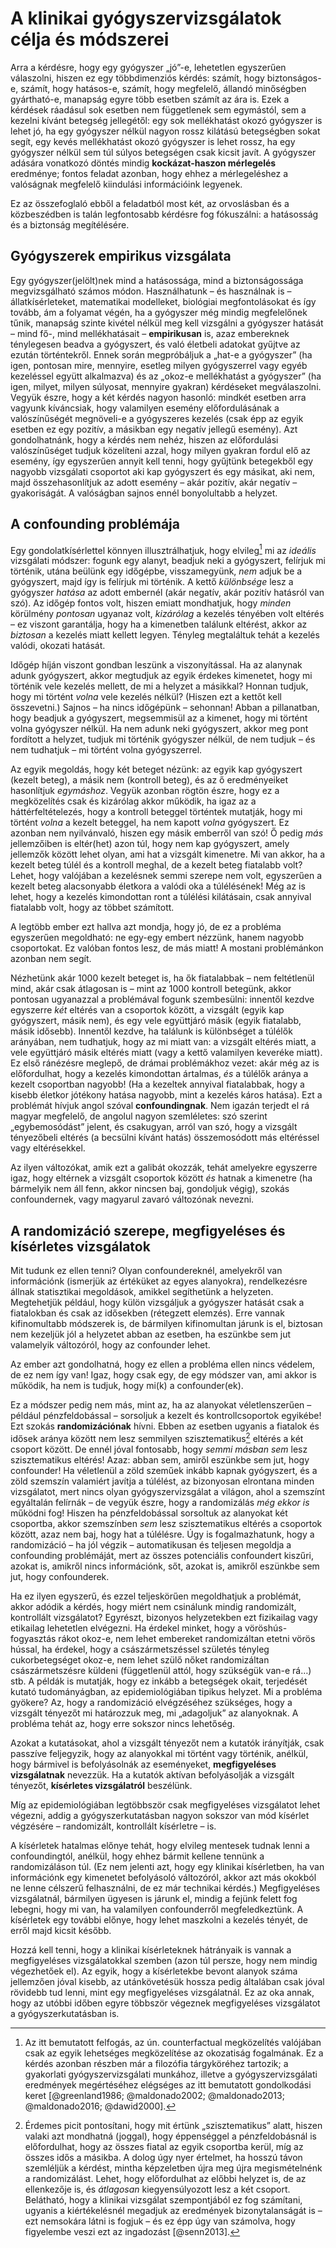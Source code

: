 # A klinikai gyógyszervizsgálatok célja és módszerei
\chaptermark{Célok és módszerek}

Arra a kérdésre, hogy egy gyógyszer „jó”-e, lehetetlen egyszerűen válaszolni, hiszen ez egy többdimenziós kérdés: számít, hogy biztonságos-e, számít, hogy hatásos-e, számít, hogy megfelelő, állandó minőségben gyártható-e, manapság egyre több esetben számít az ára is. Ezek a kérdések ráadásul sok esetben nem függetlenek sem egymástól, sem a kezelni kívánt betegség jellegétől: egy sok mellékhatást okozó gyógyszer is lehet jó, ha egy gyógyszer nélkül nagyon rossz kilátású betegségben sokat segít, egy kevés mellékhatást okozó gyógyszer is lehet rossz, ha egy gyógyszer nélkül sem túl súlyos betegségen csak kicsit javít. A gyógyszer adására vonatkozó döntés mindig **kockázat-haszon mérlegelés** eredménye; fontos feladat azonban, hogy ehhez a mérlegeléshez a valóságnak megfelelő kiindulási információink legyenek.

Ez az összefoglaló ebből a feladatból most két, az orvoslásban és a közbeszédben is talán legfontosabb kérdésre fog fókuszálni: a hatásosság és a biztonság megítélésére.

## Gyógyszerek empirikus vizsgálata

Egy gyógyszer(jelölt)nek mind a hatásossága, mind a biztonságossága megvizsgálható számos módon. Használhatunk -- és használnak is -- állatkísérleteket, matematikai modelleket, biológiai megfontolásokat és így tovább, ám a folyamat végén, ha a gyógyszer még mindig megfelelőnek tűnik, manapság szinte kivétel nélkül meg kell vizsgálni a gyógyszer hatását -- mind fő-, mind mellékhatásait -- **empirikusan** is, azaz embereknek ténylegesen beadva a gyógyszert, és való életbeli adatokat gyűjtve az ezután történtekről. Ennek során megpróbáljuk a „hat-e a gyógyszer” (ha igen, pontosan mire, mennyire, esetleg milyen gyógyszerrel vagy egyéb kezeléssel együtt alkalmazva) és az „okoz-e mellékhatást a gyógyszer” (ha igen, milyet, milyen súlyosat, mennyire gyakran) kérdéseket megválaszolni. Vegyük észre, hogy a két kérdés nagyon hasonló: mindkét esetben arra vagyunk kíváncsiak, hogy valamilyen esemény előfordulásának a valószínűségét megnöveli-e a gyógyszeres kezelés (csak épp az egyik esetben ez egy pozitív, a másikban egy negatív jellegű esemény). Azt gondolhatnánk, hogy a kérdés nem nehéz, hiszen az előfordulási valószínűséget tudjuk közelíteni azzal, hogy milyen gyakran fordul elő az esemény, így egyszerűen annyit kell tenni, hogy gyűjtünk betegekből egy nagyobb vizsgálati csoportot aki kap gyógyszert és egy másikat, aki nem, majd összehasonlítjuk az adott esemény -- akár pozitív, akár negatív -- gyakoriságát. A valóságban sajnos ennél bonyolultabb a helyzet.

## A confounding problémája

Egy gondolatkísérlettel könnyen illusztrálhatjuk, hogy elvileg^[Az itt bemutatott felfogás, az ún. counterfactual megközelítés valójában csak az egyik lehetséges megközelítése az okozatiság fogalmának. Ez a kérdés azonban részben már a filozófia tárgyköréhez tartozik; a gyakorlati gyógyszervizsgálati munkához, illetve a gyógyszervizsgálati eredmények megértéséhez elégséges az itt bemutatott gondolkodási keret [@greenland1986; @maldonado2002; @maldonado2013; @maldonado2016; @dawid2000].] mi az *ideális* vizsgálati módszer: fogunk egy alanyt, beadjuk neki a gyógyszert, felírjuk mi történik, utána beülünk egy időgépbe, visszamegyünk, *nem* adjuk be a gyógyszert, majd így is felírjuk mi történik. A kettő *különbsége* lesz a gyógyszer *hatása* az adott embernél (akár negatív, akár pozitív hatásról van szó). Az időgép fontos volt, hiszen emiatt mondhatjuk, hogy *minden* körülmény *pontosan* ugyanaz volt, *kizárólag* a kezelés tényében volt eltérés -- ez viszont garantálja, hogy ha a kimenetben találunk eltérést, akkor az *biztosan* a kezelés miatt kellett legyen. Tényleg megtaláltuk tehát a kezelés valódi, okozati hatását.

Időgép híján viszont gondban leszünk a viszonyítással. Ha az alanynak adunk gyógyszert, akkor megtudjuk az egyik érdekes kimenetet, hogy mi történik vele kezelés mellett, de mi a helyzet a másikkal? Honnan tudjuk, hogy mi történt *volna* vele kezelés nélkül? (Hiszen ezt a kettőt kell összevetni.) Sajnos -- ha nincs időgépünk -- sehonnan! Abban a pillanatban, hogy beadjuk a gyógyszert, megsemmisül az a kimenet, hogy mi történt volna gyógyszer nélkül. Ha nem adunk neki gyógyszert, akkor meg pont fordított a helyzet, tudjuk mi történik gyógyszer nélkül, de nem tudjuk -- és nem tudhatjuk -- mi történt volna gyógyszerrel.

Az egyik megoldás, hogy két beteget nézünk: az egyik kap gyógyszert (kezelt beteg), a másik nem (kontroll beteg), és az ő eredményeiket hasonlítjuk *egymáshoz*. Vegyük azonban rögtön észre, hogy ez a megközelítés csak és kizárólag akkor működik, ha igaz az a háttérfeltételezés, hogy a kontroll beteggel történtek mutatják, hogy mi történt *volna* a kezelt beteggel, ha nem kapott *volna* gyógyszert. Ez azonban nem nyilvánvaló, hiszen egy másik emberről van szó! Ő pedig *más* jellemzőiben is eltér(het) azon túl, hogy nem kap gyógyszert, amely jellemzők között lehet olyan, ami hat a vizsgált kimenetre. Mi van akkor, ha a kezelt beteg túlél és a kontroll meghal, de a kezelt beteg fiatalabb volt? Lehet, hogy valójában a kezelésnek semmi szerepe nem volt, egyszerűen a kezelt beteg alacsonyabb életkora a valódi oka a túlélésének! Még az is lehet, hogy a kezelés kimondottan ront a túlélési kilátásain, csak annyival fiatalabb volt, hogy az többet számított.

A legtöbb ember ezt hallva azt mondja, hogy jó, de ez a probléma egyszerűen megoldható: ne egy-egy embert nézzünk, hanem nagyobb csoportokat. Ez valóban fontos lesz, de más miatt! A mostani problémánkon azonban nem segít.

Nézhetünk akár 1000 kezelt beteget is, ha ők fiatalabbak -- nem feltétlenül mind, akár csak átlagosan is -- mint az 1000 kontroll betegünk, akkor pontosan ugyanazzal a problémával fogunk szembesülni: innentől kezdve egyszerre *két* eltérés van a csoportok között, a vizsgált (egyik kap gyógyszert, másik nem), és egy vele együttjáró másik (egyik fiatalabb, másik idősebb). Innentől kezdve, ha találunk is különbséget a túlélők arányában, nem tudhatjuk, hogy az mi miatt van: a vizsgált eltérés miatt, a vele együttjáró másik eltérés miatt (vagy a kettő valamilyen keveréke miatt). Ez első ránézésre meglepő, de drámai problémákhoz vezet: akár még az is előfordulhat, hogy a kezelés kimondottan ártalmas, *és* a túlélők aránya a kezelt csoportban nagyobb! (Ha a kezeltek annyival fiatalabbak, hogy a kisebb életkor jótékony hatása nagyobb, mint a kezelés káros hatása). Ezt a problémát hívjuk angol szóval **confoundingnak**. Nem igazán terjedt el rá magyar megfelelő, de angolul nagyon szemléletes: szó szerint „egybemosódást” jelent, és csakugyan, arról van szó, hogy a vizsgált tényezőbeli eltérés (a becsülni kívánt hatás) összemosódott más eltéréssel vagy eltérésekkel.

Az ilyen változókat, amik ezt a galibát okozzák, tehát amelyekre egyszerre igaz, hogy eltérnek a vizsgált csoportok között *és* hatnak a kimenetre (ha bármelyik nem áll fenn, akkor nincsen baj, gondoljuk végig), szokás confoundernek, vagy magyarul zavaró változónak nevezni.

## A randomizáció szerepe, megfigyeléses és kísérletes vizsgálatok
\chaptermark{Megfigyelés és kísérlet}

Mit tudunk ez ellen tenni? Olyan confoundereknél, amelyekről van információnk (ismerjük az értéküket az egyes alanyokra), rendelkezésre állnak statisztikai megoldások, amikkel segíthetünk a helyzeten. Megtehetjük például, hogy külön vizsgáljuk a gyógyszer hatását csak a fiatalokban és csak az idősekben (rétegzett elemzés). Erre vannak kifinomultabb módszerek is, de bármilyen kifinomultan járunk is el, biztosan nem kezeljük jól a helyzetet abban az esetben, ha eszünkbe sem jut valamelyik változóról, hogy az confounder lehet.

Az ember azt gondolhatná, hogy ez ellen a probléma ellen nincs védelem, de ez nem így van! Igaz, hogy csak egy, de egy módszer van, ami akkor is működik, ha nem is tudjuk, hogy mi(k) a confounder(ek).

Ez a módszer pedig nem más, mint az, ha az alanyokat véletlenszerűen -- például pénzfeldobással -- sorsoljuk a kezelt és kontrollcsoportok egyikébe! Ezt szokás **randomizációnak** hívni. Ebben az esetben ugyanis a fiatalok és idősek aránya között nem lesz semmilyen szisztematikus^[Érdemes picit pontosítani, hogy mit értünk „szisztematikus” alatt, hiszen valaki azt mondhatná (joggal), hogy éppenséggel a pénzfeldobásnál is előfordulhat, hogy az összes fiatal az egyik csoportba kerül, míg az összes idős a másikba. A dolog úgy nyer értelmet, ha hosszú távon szemléljük a kérdést, mintha képzeletben újra meg újra megismételnénk a randomizálást. Lehet, hogy előfordulhat az előbbi helyzet is, de az ellenkezője is, és *átlagosan* kiegyensúlyozott lesz a két csoport. Belátható, hogy a klinikai vizsgálat szempontjából ez fog számítani, ugyanis a kiértékelésnél megadjuk az eredmények bizonytalanságát is -- ezt nemsokára látni is fogjuk -- és ez épp úgy van számolva, hogy figyelembe veszi ezt az ingadozást [@senn2013].] eltérés a két csoport között. De ennél jóval fontosabb, hogy *semmi másban sem* lesz szisztematikus eltérés! Azaz: abban sem, amiről eszünkbe sem jut, hogy confounder! Ha véletlenül a zöld szeműek inkább kapnak gyógyszert, és a zöld szemszín valamiért javítja a túlélést, az bizonyosan elrontana minden vizsgálatot, mert nincs olyan gyógyszervizsgálat a világon, ahol a szemszínt egyáltalán felírnák -- de vegyük észre, hogy a randomizálás *még ekkor is* működni fog! Hiszen ha pénzfeldobással sorsoltuk az alanyokat két csoportba, akkor szemszínben *sem* lesz szisztematikus eltérés a csoportok között, azaz nem baj, hogy hat a túlélésre. Úgy is fogalmazhatunk, hogy a randomizáció -- ha jól végzik -- automatikusan és teljesen megoldja a confounding problémáját, mert az összes potenciális confoundert kiszűri, azokat is, amikről nincs információnk, sőt, azokat is, amikről eszünkbe sem jut, hogy confounderek.

Ha ez ilyen egyszerű, és ezzel teljeskörűen megoldhatjuk a problémát, akkor adódik a kérdés, hogy miért nem csinálunk mindig randomizált, kontrollált vizsgálatot? Egyrészt, bizonyos helyzetekben ezt fizikailag vagy etikailag lehetetlen elvégezni. Ha érdekel minket, hogy a vöröshús-fogyasztás rákot okoz-e, nem lehet embereket randomizáltan etetni vörös hússal, ha érdekel, hogy a császármetszéssel születés tényleg cukorbetegséget okoz-e, nem lehet szülő nőket randomizáltan császármetszésre küldeni (függetlenül attól, hogy szükségük van-e rá...) stb. A példák is mutatják, hogy ez inkább a betegségek okait, terjedését kutató tudományágban, az epidemiológiában tipikus helyzet. Mi a probléma gyökere? Az, hogy a randomizáció elvégzéséhez szükséges, hogy a vizsgált tényezőt mi határozzuk meg, mi „adagoljuk” az alanyoknak. A probléma tehát az, hogy erre sokszor nincs lehetőség.

Azokat a kutatásokat, ahol a vizsgált tényezőt nem a kutatók irányítják, csak passzíve feljegyzik, hogy az alanyokkal mi történt vagy történik, anélkül, hogy bármivel is befolyásolnák az eseményeket, **megfigyeléses vizsgálatnak** nevezzük. Ha a kutatók aktívan befolyásolják a vizsgált tényezőt, **kísérletes vizsgálatról** beszélünk.

Míg az epidemiológiában legtöbbször csak megfigyeléses vizsgálatot lehet végezni, addig a gyógyszerkutatásban nagyon sokszor van mód kísérlet végzésére -- randomizált, kontrollált kísérletre -- is.

A kísérletek hatalmas előnye tehát, hogy elvileg mentesek tudnak lenni a confoundingtól, anélkül, hogy ehhez bármit kellene tennünk a randomizáláson túl. (Ez nem jelenti azt, hogy egy klinikai kísérletben, ha van információnk egy kimenetet befolyásoló változóról, akkor azt más okokból ne lenne célszerű felhasználni, de ez már technikai kérdés.) Megfigyeléses vizsgálatnál, bármilyen ügyesen is járunk el, mindig a fejünk felett fog lebegni, hogy mi van, ha valamilyen confounderről megfeledkeztünk. A kísérletek egy további előnye, hogy lehet maszkolni a kezelés tényét, de erről majd kicsit később.

Hozzá kell tenni, hogy a klinikai kísérleteknek hátrányaik is vannak a megfigyeléses vizsgálatokkal szemben (azon túl persze, hogy nem mindig végezhetőek el). Az egyik, hogy a kísérletekbe bevont alanyok száma jellemzően jóval kisebb, az utánkövetésük hossza pedig általában csak jóval rövidebb tud lenni, mint egy megfigyeléses vizsgálatnál. Ez az oka annak, hogy az utóbbi időben egyre többször végeznek megfigyeléses vizsgálatot a gyógyszerkutatásban is.

::: {.invisible style="display:none"}
@greenland1986
@maldonado2002
@maldonado2013
@maldonado2016
@dawid2000
@senn2013
:::